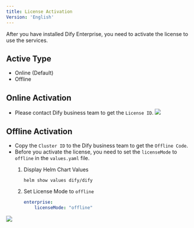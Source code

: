```yaml
---
title: License Activation
Version: 'English'
---
```


After you have installed Dify Enterprise, you need to activate the license to use the services.

## Active Type
- Online (Default)
- Offline

## Online Activation
- Please contact Dify business team to get the `License ID`.
![](/images/license-online.png)


## Offline Activation
- Copy the `Cluster ID` to the Dify business team to get the `Offline Code`.
- Before you activate the license, you need to set the `licenseMode` to `offline` in the `values.yaml` file.
    1. Display Helm Chart Values
        ```
        helm show values dify/dify
        ```

    2. Set License Mode to `offline`
        ```yaml
        enterprise:
            licenseMode: "offline"
        ```
![](/images/license-offline.png)
